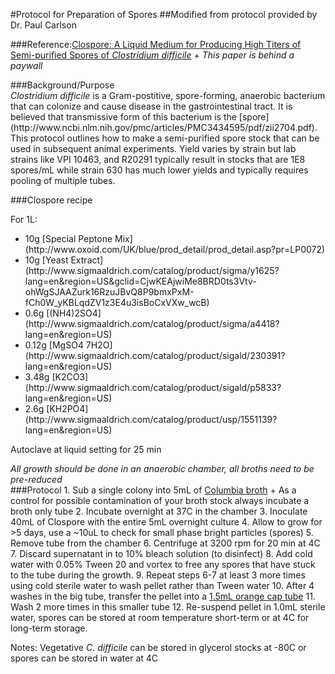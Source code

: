 #Protocol for Preparation of Spores
##Modified from protocol provided by Dr. Paul Carlson 

###Reference:[Clospore: A Liquid Medium for Producing High Titers of Semi-purified Spores of *Clostridium difficile*](http://www.ingentaconnect.com/content/aoac/jaoac/2011/00000094/00000002/art00031?trendmd-shared=0) 
+ *This paper is behind a paywall*
 
###Background/Purpose  
 *Clostridium difficile* is a Gram-postitive, spore-forming,  anaerobic bacterium that can colonize and cause disease in the gastrointestinal tract. 
It is believed that transmissive form of this bacterium is the [spore] (http://www.ncbi.nlm.nih.gov/pmc/articles/PMC3434595/pdf/zii2704.pdf).
This protocol outlines how to make a semi-purified spore stock that can be used in subsequent animal experiments. Yield varies by strain but lab strains like VPI 10463, and R20291 typically result in stocks that are 1E8 spores/mL while strain 630 has much lower yields and typically requires pooling of multiple tubes.  



###Clospore recipe

For 1L:

+ 10g [Special Peptone Mix] (http://www.oxoid.com/UK/blue/prod_detail/prod_detail.asp?pr=LP0072)
+ 10g [Yeast Extract] (http://www.sigmaaldrich.com/catalog/product/sigma/y1625?lang=en&region=US&gclid=CjwKEAjwiMe8BRD0ts3Vtv-ohWgSJAAZurk16RzuJBvQ8P9bmxPxM-fCh0W_yKBLqdZV1z3E4u3isBoCxVXw_wcB)
+ 0.6g [(NH4)2SO4] (http://www.sigmaaldrich.com/catalog/product/sigma/a4418?lang=en&region=US)
+ 0.12g  [MgSO4 7H2O] (http://www.sigmaaldrich.com/catalog/product/sigald/230391?lang=en&region=US)
+ 3.48g [K2CO3] (http://www.sigmaaldrich.com/catalog/product/sigald/p5833?lang=en&region=US)
+ 2.6g [KH2PO4] (http://www.sigmaaldrich.com/catalog/product/usp/1551139?lang=en&region=US)

Autoclave at liquid setting for 25 min

*All growth should be done in an anaerobic chamber, all broths need to be pre-reduced*  
###Protocol
1. Sub a single colony into 5mL of [Columbia broth](http://www.bd.com/ds/productCenter/294420.asp)
	+ As a control for possible contamination of your broth stock always incubate a broth only tube 
2. Incubate overnight at 37C in the chamber 
3. Inoculate 40mL of Clospore with the entire 5mL overnight culture
4. Allow to grow for >5 days, use a ~10uL to check for small phase bright particles (spores)
5. Remove tube from the chamber 
6. Centrifuge at 3200 rpm for 20 min at 4C
7. Discard supernatant in to 10% bleach solution (to disinfect) 
8. Add cold water with 0.05% Tween 20 and vortex to free any spores that have stuck to the tube during the growth. 
9. Repeat steps 6-7 at least 3 more times using  cold sterile water to wash  pellet rather than Tween water
10. After 4 washes in the big tube, transfer the pellet into a [1.5mL orange cap tube](https://catalog2.corning.com/LifeSciences/en-US/Shopping/ProductDetails.aspx?productid=430909(Lifesciences))
11. Wash 2 more times in this smaller tube 
12. Re-suspend pellet in 1.0mL sterile water, spores can be stored at room temperature short-term or at 4C for long-term storage. 


Notes: Vegetative *C. difficile* can be stored in glycerol stocks at -80C or spores can be stored in water at 4C 

